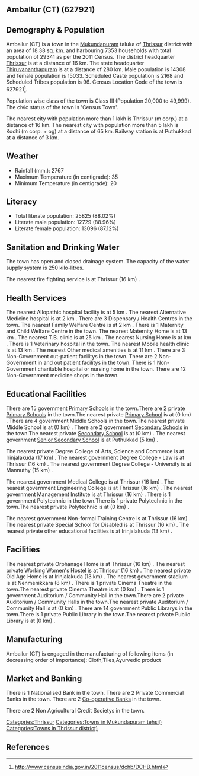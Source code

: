 {{Infobox settlement
| name=Amballur (CT)
| native_name=
| native_name_lang=
| other_name=
| nickname=
| settlement_type=Town
| image_skyline=
| image_alt=
| image_caption=
| pushpin_map=India Kerala
| pushpin_label_position=right
| pushpin_map_alt=
| pushpin_map_caption=Location in Kerala, India
| latd=
| latm=
| lats=
| latNS=
| longd=
| longm=
| longs=
| longEW=
| coordinates_display=inline,title
| subdivision_type=Country
| subdivision_name={{flag|India}}
| subdivision_type1=[[States and territories of India|State]]
| subdivision_name1=Kerala 
| subdivision_type2=[[List of districts of India|District]]
| subdivision_name2=Thrissur
| subdivision_type3=Tahsil
| subdivision_name3=Mukundapuram
| website=
| established_title=<!-- Established -->
| established_date=
| founder=
| named_for=
| government_type=
| governing_body=
| unit_pref=Metric
| area_footnotes=
| area_rank=
| area_total_km2=18.38
| elevation_footnotes=
| elevation_m=
| population_total=29341
| population_as_of=2011
| population_rank=
| population_density_km2=1596
| population_demonym=
| population_footnotes=
| demographics_type1=Languages=
| demographics1_title1=Official=
| demographics1_info1=[[Malayalam language|Malayalam]]
| timezone1=[[Indian Standard Time|IST]]
| utc_offset1==+5:30
| postal_code_type=[[Postal Index Number|PIN]]
| postal_code=
| area_code_type=Telephone code
| area_code=
| registration_plate=
| blank1_name_sec1=Nearest city
| blank1_info_sec1=[[Thrissur (m corp.)]]
| blank2_name_sec1=[[Human sex ratio|Sex ratio]]
| blank2_info_sec1=1050
| blank3_name_sec1=Literacy
| blank3_info_sec1=88.02%
| blank1_name_sec2=[[2011 Census of India|2011 census]] code
| blank1_info_sec2=627921
| footnotes=
}}

== Amballur (CT) (627921) ==

== Demography & Population ==

Amballur (CT) is a town in the [[Mukundapuram]] taluka of [[Thrissur]] district with an area of 18.38 sq. km. and harbouring 7353 households with total population of 29341 as per the 2011 Census. The district headquarter [[Thrissur]] is at a distance of 16 km. The state headquarter [[Thiruvananthapuram]] is at a distance of 280 km. Male population is 14308 and female population is 15033. Scheduled Caste population is 2168 and Scheduled Tribes population is 96. Census Location Code of the town is 627921<ref>http://www.censusindia.gov.in/2011census/dchb/DCHB.html</ref>.

Population wise class of the town is Class III (Population 20,000 to 49,999).
The civic status of the town is 'Census Town'.

The nearest city with population more than 1 lakh is Thrissur (m corp.) at a distance of 16 km. The nearest city with population more than 5 lakh is Kochi (m corp. + og)  at a distance of 65 km. Railway station is at Puthukkad at a distance of 3 km.


== Weather ==  
* Rainfall (mm.): 2767 
* Maximum Temperature (in centigrade): 35
* Minimum Temperature (in centigrade): 20


== Literacy ==  
* Total literate population: 25825 (88.02%)
* Literate male population: 12729 (88.96%)
* Literate female population: 13096 (87.12%)


== Sanitation and Drinking Water ==  
The town has open and closed drainage system.
The capacity of the water supply system is 250 kilo-litres.

The nearest fire fighting service is at Thrissur (16 km) .


== Health Services ==
The nearest Allopathic hospital facility is at 5 km .
The nearest Alternative Medicine hospital is at 2 km .
There are 3 Dispensary / Health Centres in the town.
The nearest Family Welfare Centre is at 2 km .
There is 1 Maternity and Child Welfare Centre in the town.
The nearest Maternity Home is at 13 km .
The nearest T.B. clinic is at 25 km .
The nearest Nursing Home is at  km .
There is 1 Veterinary hospital in the town.
The nearest Mobile health clinic is at 13 km .
The nearest Other medical amenities is at 11 km .
There are 3 Non-Government out-patient facilitys in the town.
There are 2 Non-Government in and out patient facilitys in the town.
There is 1 Non-Government charitable hospital or nursing home in the town.
There are 12 Non-Government medicine shops in the town.


== Educational Facilities ==
There are 15 government [[Primary School]]s in the town.There are 2 private [[Primary School]]s in the town.The nearest private [[Primary School]] is at  (0 km) .
There are 4 government Middle Schools in the town.The nearest private Middle School is at  (0 km) .
There are 2 government [[Secondary School]]s in the town.The nearest private [[Secondary School]] is at  (0 km) .
The nearest government [[Senior Secondary School]] is at Puthukkad (5 km) .
 
 
 
 
 
The nearest private Degree College of Arts, Science and Commerce is at Irinjalakuda (17 km) .
The nearest government Degree College - Law is at Thrissur (16 km) .
The nearest government Degree College - University is at Mannuthy (15 km) .
 
The nearest government Medical College is at Thrissur (16 km) .
The nearest government Engineering College is at Thrissur (16 km) .
The nearest government Management Institute is at Thrissur (16 km) .
There is 1 government Polytechnic in the town.There is 1 private Polytechnic in the town.The nearest private Polytechnic is at  (0 km) .
 
The nearest government Non-formal Training Centre is at Thrissur (16 km) .
The nearest private Special School for Disabled is at Thrissur (16 km) .
The nearest private other educational facilities is at Irinjalakuda (13 km) .


== Facilities ==
The nearest private Orphanage Home is at Thrissur (16 km) .
The nearest private Working Women's Hostel is at Thrissur (16 km) .
The nearest private Old Age Home is at Irinjalakuda (13 km) .
The nearest government stadium is at Nenmenikkara (8 km) .
There is 1 private Cinema Theatre in the town.The nearest private Cinema Theatre is at  (0 km) .
There is 1 government Auditorium / Community Hall in the town.There are 2 private Auditorium / Community Halls in the town.The nearest private Auditorium / Community Hall is at  (0 km) .
There are 14 government Public Librarys in the town.There is 1 private Public Library in the town.The nearest private Public Library is at  (0 km) .


== Manufacturing ==
Amballur (CT) is engaged in the manufacturing of following items (in decreasing order of importance): Cloth,Tiles,Ayurvedic product


== Market and Banking ==
There is 1 Nationalised Bank in the town.
There are 2 Private Commercial Banks in the town.
There are 2 [[Co-operative Bank]]s in the town.

There are 2 Non Agricultural Credit Societys in the town.


[[Categories:Thrissur]]
[[Categories:Towns in Mukundapuram tehsil)]]
[[Categories:Towns in Thrissur district)]]


== References ==
{{Reflist}}


